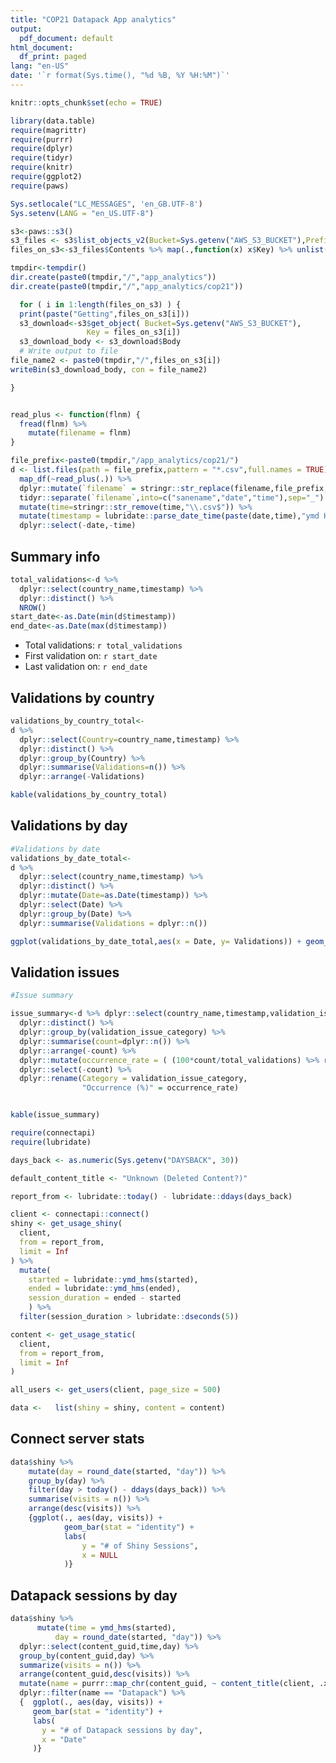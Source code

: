 ```yaml
---
title: "COP21 Datapack App analytics"
output:
  pdf_document: default
html_document:
  df_print: paged
lang: "en-US"
date: '`r format(Sys.time(), "%d %B, %Y %H:%M")`'
---
```

  
```r
knitr::opts_chunk$set(echo = TRUE)
```

```r
library(data.table)
require(magrittr)
require(purrr)
require(dplyr)
require(tidyr)
require(knitr)
require(ggplot2)
require(paws)

Sys.setlocale("LC_MESSAGES", 'en_GB.UTF-8')
Sys.setenv(LANG = "en_US.UTF-8")

s3<-paws::s3()
s3_files <- s3$list_objects_v2(Bucket=Sys.getenv("AWS_S3_BUCKET"),Prefix="app_analytics/cop21/") 
files_on_s3<-s3_files$Contents %>% map(.,function(x) x$Key) %>% unlist()

tmpdir<-tempdir()
dir.create(paste0(tmpdir,"/","app_analytics"))
dir.create(paste0(tmpdir,"/","app_analytics/cop21"))

  for ( i in 1:length(files_on_s3) ) {
  print(paste("Getting",files_on_s3[i]))
  s3_download<-s3$get_object( Bucket=Sys.getenv("AWS_S3_BUCKET"),
                 Key = files_on_s3[i])
  s3_download_body <- s3_download$Body
  # Write output to file
file_name2 <- paste0(tmpdir,"/",files_on_s3[i])
writeBin(s3_download_body, con = file_name2)

}


read_plus <- function(flnm) {
  fread(flnm) %>% 
    mutate(filename = flnm)
}

file_prefix<-paste0(tmpdir,"/app_analytics/cop21/")
d <- list.files(path = file_prefix,pattern = "*.csv",full.names = TRUE) %>% 
  map_df(~read_plus(.)) %>% 
  dplyr::mutate(`filename` = stringr::str_replace(filename,file_prefix,"")) %>% 
  tidyr::separate(`filename`,into=c("sanename","date","time"),sep="_") %>% 
  mutate(time=stringr::str_remove(time,"\\.csv$")) %>% 
  mutate(timestamp = lubridate::parse_date_time(paste(date,time),"ymd HMS")) %>% 
  dplyr::select(-date,-time)
```


## Summary info
```r

total_validations<-d %>% 
  dplyr::select(country_name,timestamp) %>% 
  dplyr::distinct() %>% 
  NROW()
start_date<-as.Date(min(d$timestamp))
end_date<-as.Date(max(d$timestamp))
```


- Total validations: `r total_validations`
- First validation on: `r start_date`
- Last validation on: `r end_date`

## Validations by country


```r
validations_by_country_total<-
d %>% 
  dplyr::select(Country=country_name,timestamp) %>% 
  dplyr::distinct() %>% 
  dplyr::group_by(Country) %>% 
  dplyr::summarise(Validations=n()) %>% 
  dplyr::arrange(-Validations)

kable(validations_by_country_total)
```

## Validations by day

```r

#Validations by date
validations_by_date_total<-
d %>% 
  dplyr::select(country_name,timestamp) %>% 
  dplyr::distinct() %>% 
  dplyr::mutate(Date=as.Date(timestamp)) %>% 
  dplyr::select(Date) %>% 
  dplyr::group_by(Date) %>% 
  dplyr::summarise(Validations = dplyr::n())

ggplot(validations_by_date_total,aes(x = Date, y= Validations)) + geom_col()


```


## Validation issues

```r
#Issue summary

issue_summary<-d %>% dplyr::select(country_name,timestamp,validation_issue_category) %>% 
  dplyr::distinct() %>%
  dplyr::group_by(validation_issue_category) %>% 
  dplyr::summarise(count=dplyr::n()) %>% 
  dplyr::arrange(-count) %>% 
  dplyr::mutate(occurrence_rate = ( (100*count/total_validations) %>% round(.,digits = 1)  ) ) %>% 
  dplyr::select(-count) %>% 
  dplyr::rename(Category = validation_issue_category,
                "Occurrence (%)" = occurrence_rate)


kable(issue_summary)
``` 


```r
require(connectapi)
require(lubridate)

days_back <- as.numeric(Sys.getenv("DAYSBACK", 30))

default_content_title <- "Unknown (Deleted Content?)"

report_from <- lubridate::today() - lubridate::ddays(days_back)

client <- connectapi::connect()
shiny <- get_usage_shiny(
  client,
  from = report_from,
  limit = Inf
) %>%
  mutate(
    started = lubridate::ymd_hms(started),
    ended = lubridate::ymd_hms(ended),
    session_duration = ended - started
    ) %>%
  filter(session_duration > lubridate::dseconds(5))

content <- get_usage_static(
  client,
  from = report_from,
  limit = Inf
)

all_users <- get_users(client, page_size = 500)

data <-   list(shiny = shiny, content = content)
```


## Connect server stats
```r
data$shiny %>%
    mutate(day = round_date(started, "day")) %>% 
    group_by(day) %>% 
    filter(day > today() - ddays(days_back)) %>% 
    summarise(visits = n()) %>% 
    arrange(desc(visits)) %>% 
    {ggplot(., aes(day, visits)) + 
            geom_bar(stat = "identity") + 
            labs(
                y = "# of Shiny Sessions",
                x = NULL
            )}
```


## Datapack sessions by day
```r
data$shiny %>% 
      mutate(time = ymd_hms(started),
          day = round_date(started, "day")) %>% 
  dplyr::select(content_guid,time,day) %>% 
  group_by(content_guid,day) %>% 
  summarize(visits = n()) %>% 
  arrange(content_guid,desc(visits)) %>% 
  mutate(name = purrr::map_chr(content_guid, ~ content_title(client, .x, default_content_title))) %>% 
  dplyr::filter(name == "Datapack") %>% 
  {  ggplot(., aes(day, visits)) + 
     geom_bar(stat = "identity") +  
     labs(
       y = "# of Datapack sessions by day",
       x = "Date"
     )} 
```